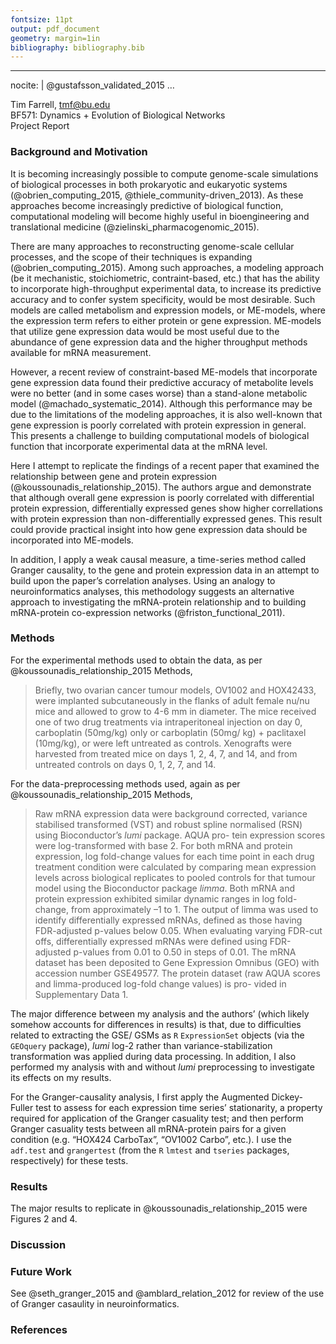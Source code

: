 ```yaml
---
fontsize: 11pt
output: pdf_document
geometry: margin=1in
bibliography: bibliography.bib
---
```

<!--
title: "CS542 Project Proposal"
author: "Tim Farrell"
date: "March 17, 2016"
-->
---
nocite: |
  @gustafsson_validated_2015
...

\noindent Tim Farrell, [tmf@bu.edu](mailto:tmf@bu.edu)      
\noindent BF571: Dynamics + Evolution of Biological Networks  
\noindent Project Report  
\noindent \today  


### Background and Motivation

  It is becoming increasingly possible to compute genome-scale simulations of biological processes in both prokaryotic and eukaryotic systems (@obrien_computing_2015, @thiele_community-driven_2013).  As these approaches become increasingly predictive of biological function, computational modeling will become highly useful in bioengineering and translational medicine (@zielinski_pharmacogenomic_2015).     
  
  There are many approaches to reconstructing genome-scale cellular processes, and the scope of their techniques is expanding (@obrien_computing_2015).  Among such approaches, a modeling approach (be it mechanistic, stoichiometric, contraint-based, etc.) that has the ability to incorporate high-throughput experimental data, to increase its predictive accuracy and to confer system specificity, would be most desirable.  Such models are called metabolism and expression models, or ME-models, where the expression term refers to either protein or gene expression.  ME-models that utilize gene expression data would be most useful due to the abundance of gene expression data and the higher throughput methods available for mRNA measurement. 
  
  However, a recent review of constraint-based ME-models that incorporate gene expression data found their predictive accuracy of metabolite levels were no better (and in some cases worse) than a stand-alone metabolic model (@machado_systematic_2014).  Although this performance may be due to the limitations of the modeling approaches, it is also well-known that gene expression is poorly correlated with protein expression in general.  This presents a challenge to building computational models of biological function that incorporate experimental data at the mRNA level. 
  
  Here I attempt to replicate the findings of a recent paper that examined the relationship between gene and protein expression (@koussounadis_relationship_2015).  The authors argue and demonstrate that although overall gene expression is poorly correlated with differential protein expression, differentially expressed genes show higher correllations with protein expression than non-differentially expressed genes.  This result could provide practical insight into how gene expression data should be incorporated into ME-models. 
  
  In addition, I apply a weak causal measure, a time-series method called Granger causality, to the gene and protein expression data in an attempt to build upon the paper's correlation analyses. Using an analogy to neuroinformatics analyses, this methodology suggests an alternative approach to investigating the mRNA-protein relationship and to building mRNA-protein co-expression networks (@friston_functional_2011). 
  
### Methods

  For the experimental methods used to obtain the data, as per @koussounadis_relationship_2015 Methods, 
  
   >Briefly, two ovarian cancer tumour models, OV1002 and HOX42433, were implanted subcutaneously in the flanks of adult female nu/nu mice and allowed to grow to 4-6 mm in diameter. The mice received one of two drug treatments via intraperitoneal injection on day 0, carboplatin (50mg/kg) only or carboplatin (50mg/ kg) + paclitaxel (10mg/kg), or were left untreated as controls. Xenografts were harvested from treated mice on days 1, 2, 4, 7, and 14, and from untreated controls on days 0, 1, 2, 7, and 14. 
    
  For the data-preprocessing methods used, again as per @koussounadis_relationship_2015 Methods, 
    
   >Raw mRNA expression data were background corrected, variance stabilised transformed (VST) and robust spline normalised (RSN) using Bioconductor’s _lumi_ package. AQUA pro- tein expression scores were log-transformed with base 2. For both mRNA and protein expression, log fold-change values for each time point in each drug treatment condition were calculated by comparing mean expression levels across biological replicates to pooled controls for that tumour model using the Bioconductor package _limma_. Both mRNA and protein expression exhibited similar dynamic ranges in log fold-change, from approximately –1 to 1. The output of limma was used to identify differentially expressed mRNAs, defined as those having FDR-adjusted p-values below 0.05. When evaluating varying FDR-cut offs, differentially expressed mRNAs were defined using FDR-adjusted p-values from 0.01 to 0.50 in steps of 0.01.
   >The mRNA dataset has been deposited to Gene Expression Omnibus (GEO) with accession number GSE49577. The protein dataset (raw AQUA scores and limma-produced log-fold change values) is pro- vided in Supplementary Data 1.
   
  The major difference between my analysis and the authors' (which likely somehow accounts for differences in results) is that, due to difficulties related to extracting the GSE/ GSMs as `R` `ExpressionSet` objects (via the `GEOquery` package), _lumi_ log-2 rather than variance-stabilization transformation was applied during data processing. In addition, I also performed my analysis with and without _lumi_ preprocessing to investigate its effects on my results. 
  
   For the Granger-causality analysis, I first apply the Augmented Dickey-Fuller test to assess for each expression time series' stationarity, a property required for application of the Granger casuality test; and then perform Granger casuality tests between all mRNA-protein pairs for a given condition (e.g. "HOX424 CarboTax", "OV1002 Carbo", etc.).  I use the `adf.test` and `grangertest` (from the `R` `lmtest` and `tseries` packages, respectively) for these tests.

### Results

  The major results to replicate in @koussounadis_relationship_2015 were Figures 2 and 4.

### Discussion

  

### Future Work

  See @seth_granger_2015 and @amblard_relation_2012 for review of the use of Granger casaulity in neuroinformatics.

### References